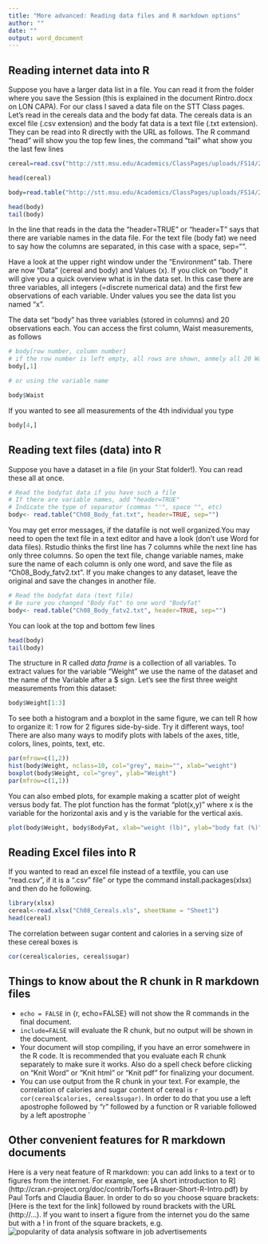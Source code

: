 ```yaml
---
title: "More advanced: Reading data files and R markdown options"
author: ""
date: ""
output: word_document
---
```



## Reading internet data into R

Suppose you have a larger data list in a file. You can read it from the folder where you save the Session (this is explained in the document Rintro.docx on LON CAPA). For our class I saved a data file on the STT Class pages. Let's read in the cereals data and the body fat data. The cereals data is an excel file (.csv extension) and the body fat data is a text file (.txt extension). They can be read into R directly with the URL as follows. The R command "head" will show you the top few lines, the command "tail" what show you the last few lines

```r
cereal=read.csv("http://stt.msu.edu/Academics/ClassPages/uploads/FS14/200-1/Ch08_Cereals.csv", header=T)

head(cereal)

body=read.table("http://stt.msu.edu/Academics/ClassPages/uploads/FS14/200-1/Ch08_Body_fatv2.txt", header=T, sep="")

head(body)
tail(body)

```

In the line that reads in the data the "header=TRUE" or "header=T" says that there are variable names in the data file. For the text file (body fat) we need to say how the columns are separated, in this case with a space, sep="".

Have a look at the upper right window under the "Environment" tab. There are now "Data" (cereal and body) and Values (x). If you click on "body" it will give you a quick overview what is in the data set. In this case there are three variables, all integers (=discrete numerical data) and the first few observations of each variable. Under values you see the data list you named "x".

The data set "body" has three variables (stored in columns) and 20 observations each.  You can access the first column, Waist measurements, as follows

```r

# body[row number, column number]
# if the row number is left empty, all rows are shown, anmely all 20 Waist measurments
body[,1]

# or using the variable name

body$Waist

```

If you wanted to see all measurements of the 4th individual you type
```r
body[4,]

```



## Reading text files (data) into R 
Suppose you have a  dataset in a file (in your Stat folder!). You can read these all at once. 


```r
# Read the bodyfat data if you have such a file
# If there are variable names, add "header=TRUE"
# Indicate the type of separator (commas "'", space "", etc)
body<- read.table("Ch08_Body_fat.txt", header=TRUE, sep="")
```
You may get error messages, if the datafile is not well organized.You may need to open the text file in a text editor and have a look (don't use Word for data files). Rstudio thinks the first line has 7 columns while the next line has only three columns. So open the text file, change variable names, make sure the name of each column is only one word, and save the file as "Ch08_Body_fatv2.txt". If you make changes to any dataset, leave the original and save the changes in another file.

```r
# Read the bodyfat data (text file)
# Be sure you changed "Body Fat" to one word "Bodyfat"
body<- read.table("Ch08_Body_fatv2.txt", header=TRUE, sep="")
```

You can look at the top and bottom few lines
```r
head(body)
tail(body)
```

The structure in R called *data frame* is a collection of all variables. To extract values for the variable "Weight" we use the name of the dataset and the name of the Variable after a $ sign. Let's see the first three weight measurements from this dataset:

```r
body$Weight[1:3]
```
To see both a histogram and a boxplot in the same figure, we can tell R how to organize it: 1 row for 2 figures side-by-side. Try it different ways, too! There are also many ways to modify plots with labels of the axes, title, colors, lines, points, text, etc.


```r
par(mfrow=c(1,2))
hist(body$Weight, nclass=10, col="grey", main="", xlab="weight")
boxplot(body$Weight, col="grey", ylab="Weight")
par(mfrow=c(1,1))
```

You can also embed plots, for example making a scatter plot of weight versus body fat. The plot function has the format "plot(x,y)" where x is the variable for the horizontal axis and y is the variable for the vertical axis. 

```r
plot(body$Weight, body$BodyFat, xlab="weight (lb)", ylab="body fat (%)")
```



## Reading  Excel files into R
If you wanted to read an excel file instead of a textfile, you can use "read.csv", if it is a ".csv" file" or  type the command install.packages(xlsx) and then do he following.

```r
library(xlsx)
cereal<-read.xlsx("Ch08_Cereals.xls", sheetName = "Sheet1")
head(cereal)
```

The correlation between sugar content and calories in a serving size of these cereal boxes is
```r
cor(cereal$calories, cereal$sugar)
```

## Things to know about the R chunk in R markdown files
* ```echo = FALSE``` in  {r, echo=FALSE} will not show the R commands in the final document.  
* ```include=FALSE``` will evaluate the R chunk, but no output will be shown in the document.
* Your document will stop compiling, if you have an error somehwere in the R code. It is recommended that you evaluate each R chunk separately to make sure it works. Also do a spell check before clicking on "Knit Word" or "Knit html" or "Knit pdf" for finalizing your document.
* You can use output from the R chunk in your text. For example, the correlation of calories and sugar content of cereal is `r cor(cereal$calories, cereal$sugar)`. In order to do that you use a left apostrophe  followed by "r" followed by a function or R variable followed by a left apostrophe `



## Other convenient features for R markdown documents
Here is a very neat feature of R markdown: you can add links to a text or to figures from the internet. For example, see [A short introduction to R] (http://cran.r-project.org/doc/contrib/Torfs+Brauer-Short-R-Intro.pdf) by Paul Torfs and Claudia Bauer. In order to do so you choose square brackets: [Here is the text for the link]
followed by round brackets with the URL (http://...). If you want to insert a figure from the internet you do the same but with a ! in front of the square brackets, e.g.
![popularity of data analysis software in job advertisements](http://r4stats.files.wordpress.com/2012/04/fig_1a_indeedjobs2014ge2501.png)

